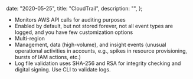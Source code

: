 
  date: "2020-05-25",
  title: "CloudTrail",
  description: "",
};


- Monitors AWS API calls for auditing purposes
- Enabled by default, but not stored forever, not all event types are logged, and you have few customization options
- Multi-region
- Management, data (high-volume), and insight events (unusual operational activities in accounts, e.g., spikes in resource provisioning, bursts of IAM actions, etc.)
- Log file validation uses SHA-256 and RSA for integrity checking and digital signing. Use CLI to validate logs.
